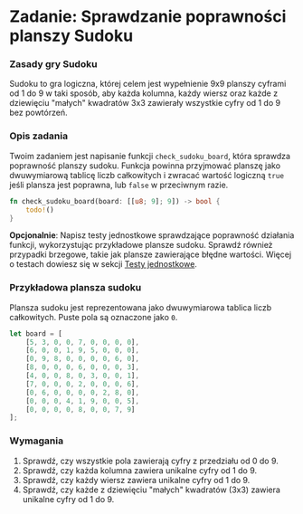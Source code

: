 
# Zadanie: Sprawdzanie poprawności planszy Sudoku

### Zasady gry Sudoku

Sudoku to gra logiczna, której celem jest wypełnienie 9x9 planszy cyframi od 1 do 9 w taki sposób, aby każda kolumna, każdy wiersz oraz każde z dziewięciu "małych" kwadratów 3x3 zawierały wszystkie cyfry od 1 do 9 bez powtórzeń.

### Opis zadania

Twoim zadaniem jest napisanie funkcji `check_sudoku_board`, która sprawdza poprawność planszy sudoku. Funkcja powinna przyjmować planszę jako dwuwymiarową tablicę liczb całkowitych i zwracać wartość logiczną `true` jeśli plansza jest poprawna, lub `false` w przeciwnym razie.

```rust
fn check_sudoku_board(board: [[u8; 9]; 9]) -> bool {
    todo!()
}
```

**Opcjonalnie**:  Napisz testy jednostkowe sprawdzające poprawność działania funkcji, wykorzystując przykładowe plansze sudoku. Sprawdź również przypadki brzegowe, takie jak plansze zawierające błędne wartości. Więcej o testach dowiesz się w sekcji [Testy jednostkowe](/topics/01-intro/add-02-unit-tests).

### Przykładowa plansza sudoku

Plansza sudoku jest reprezentowana jako dwuwymiarowa tablica liczb całkowitych. Puste pola są oznaczone jako `0`.

```rust
let board = [
    [5, 3, 0, 0, 7, 0, 0, 0, 0],
    [6, 0, 0, 1, 9, 5, 0, 0, 0],
    [0, 9, 8, 0, 0, 0, 0, 6, 0],
    [8, 0, 0, 0, 6, 0, 0, 0, 3],
    [4, 0, 0, 8, 0, 3, 0, 0, 1],
    [7, 0, 0, 0, 2, 0, 0, 0, 6],
    [0, 6, 0, 0, 0, 0, 2, 8, 0],
    [0, 0, 0, 4, 1, 9, 0, 0, 5],
    [0, 0, 0, 0, 8, 0, 0, 7, 9]
];
```

### Wymagania
1. Sprawdź, czy wszystkie pola zawierają cyfry z przedziału od 0 do 9.
1. Sprawdź, czy każda kolumna zawiera unikalne cyfry od 1 do 9.
2. Sprawdź, czy każdy wiersz zawiera unikalne cyfry od 1 do 9.
3. Sprawdź, czy każde z dziewięciu "małych" kwadratów (3x3) zawiera unikalne cyfry od 1 do 9.


